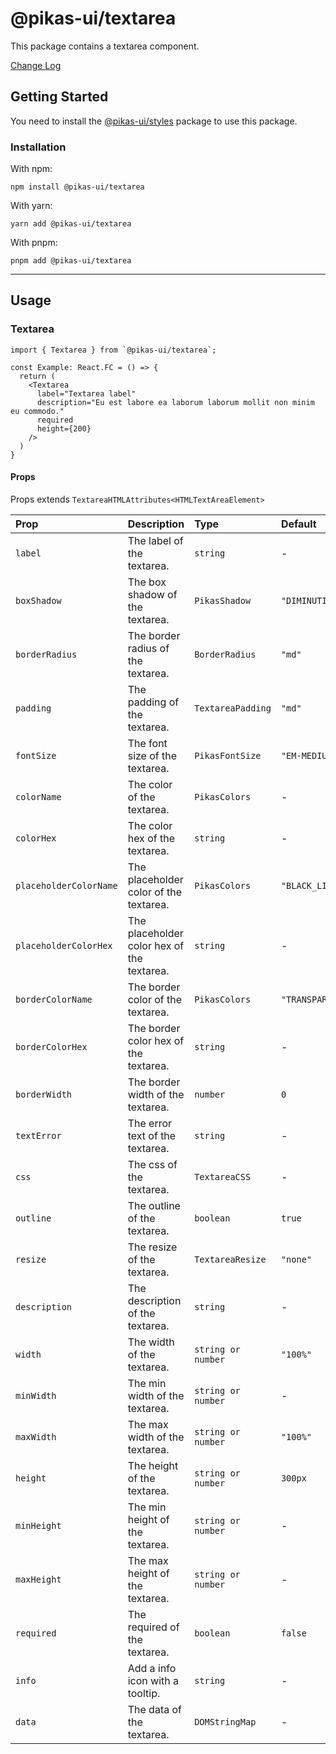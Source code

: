 

<NextSeo title="Textarea" />

# @pikas-ui/textarea

This package contains a textarea component.

<a href="https://github.com/Achaak/pikas/blob/main/packages/ui/textarea/CHANGELOG.md">
  Change Log
</a>

## Getting Started

You need to install the <a href={stylesLink}>@pikas-ui/styles</a> package to use this package.

### Installation

With npm:

```
npm install @pikas-ui/textarea
```

With yarn:

```
yarn add @pikas-ui/textarea
```

With pnpm:

```
pnpm add @pikas-ui/textarea
```

---

## Usage

### Textarea

<TextareaExample />

```tsx
import { Textarea } from `@pikas-ui/textarea`;

const Example: React.FC = () => {
  return (
    <Textarea
      label="Textarea label"
      description="Eu est labore ea laborum laborum mollit non minim eu commodo."
      required
      height={200}
    />
  )
}
```

#### Props

Props extends `TextareaHTMLAttributes<HTMLTextAreaElement>`

| Prop                   | Description                                | Type               | Default          |
| :--------------------- | :----------------------------------------- | :----------------- | :--------------- |
| `label`                | The label of the textarea.                 | `string`           | -                |
| `boxShadow`            | The box shadow of the textarea.            | `PikasShadow`      | `"DIMINUTION_1"` |
| `borderRadius`         | The border radius of the textarea.         | `BorderRadius`     | `"md"`           |
| `padding`              | The padding of the textarea.               | `TextareaPadding`  | `"md"`           |
| `fontSize`             | The font size of the textarea.             | `PikasFontSize`    | `"EM-MEDIUM"`    |
| `colorName`            | The color of the textarea.                 | `PikasColors`      | -                |
| `colorHex`             | The color hex of the textarea.             | `string`           | -                |
| `placeholderColorName` | The placeholder color of the textarea.     | `PikasColors`      | `"BLACK_LIGHT"`  |
| `placeholderColorHex`  | The placeholder color hex of the textarea. | `string`           | -                |
| `borderColorName`      | The border color of the textarea.          | `PikasColors`      | `"TRANSPARENT"`  |
| `borderColorHex`       | The border color hex of the textarea.      | `string`           | -                |
| `borderWidth`          | The border width of the textarea.          | `number`           | `0`              |
| `textError`            | The error text of the textarea.            | `string`           | -                |
| `css`                  | The css of the textarea.                   | `TextareaCSS`      | -                |
| `outline`              | The outline of the textarea.               | `boolean`          | `true`           |
| `resize`               | The resize of the textarea.                | `TextareaResize`   | `"none"`         |
| `description`          | The description of the textarea.           | `string`           | -                |
| `width`                | The width of the textarea.                 | `string or number` | `"100%"`         |
| `minWidth`             | The min width of the textarea.             | `string or number` | -                |
| `maxWidth`             | The max width of the textarea.             | `string or number` | `"100%"`         |
| `height`               | The height of the textarea.                | `string or number` | `300px`          |
| `minHeight`            | The min height of the textarea.            | `string or number` | -                |
| `maxHeight`            | The max height of the textarea.            | `string or number` | -                |
| `required`             | The required of the textarea.              | `boolean`          | `false`          |
| `info`                 | Add a info icon with a tooltip.            | `string`           | -                |
| `data`                 | The data of the textarea.                  | `DOMStringMap`     | -                |
